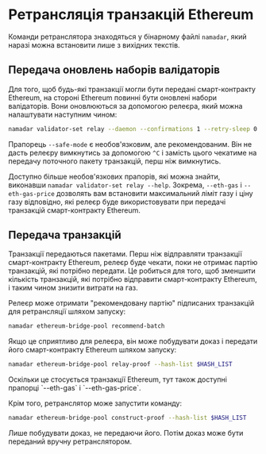 
# Ретрансляція транзакцій Ethereum

Команди ретранслятора знаходяться у бінарному файлі `namadar`, який наразі можна встановити лише з вихідних текстів.

## Передача оновлень наборів валідаторів

Для того, щоб будь-які транзакції могли бути передані смарт-контракту Ethereum, на стороні Ethereum повинні бути оновлені набори валідаторів. Вони оновлюються за допомогою релеєра, який можна налаштувати наступним чином:

```bash copy
namadar validator-set relay --daemon --confirmations 1 --retry-sleep 0 --success-sleep 0 --safe-mode
```

Прапорець `--safe-mode` є необов'язковим, але рекомендованим. Він не дасть релеєру вимкнутись за допомогою `^C` і замість цього чекатиме на передачу поточного пакету транзакцій, перш ніж вимкнутись.

Доступно більше необов'язкових прапорів, які можна знайти, виконавши `namadar validator-set relay --help`. Зокрема, `--eth-gas` і `--eth-gas-price` дозволять вам встановити максимальний ліміт газу і ціну газу відповідно, які релеєр буде використовувати при передачі транзакцій смарт-контракту Ethereum.

## Передача транзакцій

Транзакції передаються пакетами. Перш ніж відправляти транзакції смарт-контракту Ethereum, релеєр буде чекати, поки не отримає партію транзакцій, які потрібно передати. Це робиться для того, щоб зменшити кількість транзакцій, які потрібно відправити смарт-контракту Ethereum, і таким чином знизити витрати на газ.

Релеєр може отримати "рекомендовану партію" підписаних транзакцій для ретрансляції шляхом запуску:

```bash
namadar ethereum-bridge-pool recommend-batch
```

Якщо це сприятливо для релеєра, він може побудувати доказ і передати його смарт-контракту Ethereum шляхом запуску:

```bash
namadar ethereum-bridge-pool relay-proof --hash-list $HASH_LIST
```

<Callout type="info">
Оскільки це стосується транзакції Ethereum, тут також доступні прапорці `--eth-gas` і `--eth-gas-price`.
</Callout>

Крім того, ретранслятор може запустити команду:

```bash
namadar ethereum-bridge-pool construct-proof --hash-list $HASH_LIST
```

Лише побудувати доказ, не передаючи його. Потім доказ може бути переданий вручну ретранслятором.



